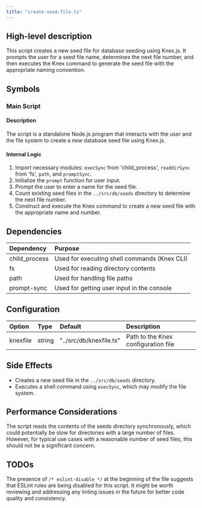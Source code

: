 ```yaml
---
title: "create-seed-file.ts"
---
```


## High-level description
This script creates a new seed file for database seeding using Knex.js. It prompts the user for a seed file name, determines the next file number, and then executes the Knex command to generate the seed file with the appropriate naming convention.

## Symbols

### Main Script
#### Description
The script is a standalone Node.js program that interacts with the user and the file system to create a new database seed file using Knex.js.

#### Internal Logic
1. Import necessary modules: `execSync` from 'child_process', `readdirSync` from 'fs', `path`, and `promptSync`.
2. Initialize the `prompt` function for user input.
3. Prompt the user to enter a name for the seed file.
4. Count existing seed files in the `../src/db/seeds` directory to determine the next file number.
5. Construct and execute the Knex command to create a new seed file with the appropriate name and number.

## Dependencies
| Dependency | Purpose |
|:-----------|:--------|
| child_process | Used for executing shell commands (Knex CLI) |
| fs | Used for reading directory contents |
| path | Used for handling file paths |
| prompt-sync | Used for getting user input in the console |

## Configuration
| Option | Type | Default | Description |
|:-------|:-----|:--------|:------------|
| knexfile | string | "../src/db/knexfile.ts" | Path to the Knex configuration file |

## Side Effects
- Creates a new seed file in the `../src/db/seeds` directory.
- Executes a shell command using `execSync`, which may modify the file system.

## Performance Considerations
The script reads the contents of the seeds directory synchronously, which could potentially be slow for directories with a large number of files. However, for typical use cases with a reasonable number of seed files, this should not be a significant concern.

## TODOs
The presence of `/* eslint-disable */` at the beginning of the file suggests that ESLint rules are being disabled for this script. It might be worth reviewing and addressing any linting issues in the future for better code quality and consistency.